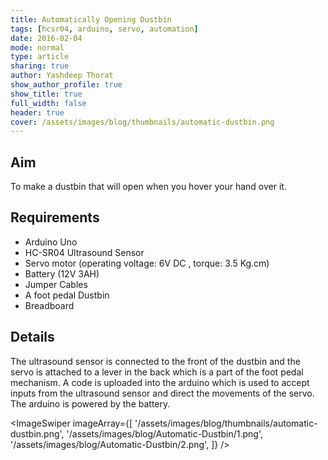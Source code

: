 ```yaml
---
title: Automatically Opening Dustbin
tags: [hcsr04, arduino, servo, automation]
date: 2016-02-04
mode: normal
type: article
sharing: true
author: Yashdeep Thorat
show_author_profile: true
show_title: true
full_width: false
header: true
cover: /assets/images/blog/thumbnails/automatic-dustbin.png
---
```


## Aim

To make a dustbin that will open when you hover your hand over it.

## Requirements

- Arduino Uno
- HC-SR04 Ultrasound Sensor
- Servo motor (operating voltage: 6V DC , torque: 3.5 Kg.cm)
- Battery (12V 3AH)
- Jumper Cables
- A foot pedal Dustbin
- Breadboard

## Details

The ultrasound sensor is connected to the front of the dustbin and the servo is attached to a lever in the back which is a part of the foot pedal mechanism. A code is uploaded into the arduino which is used to accept inputs from the ultrasound sensor and direct the movements of the servo. The arduino is powered by the battery.

<ImageSwiper
  imageArray={[
    '/assets/images/blog/thumbnails/automatic-dustbin.png',
    '/assets/images/blog/Automatic-Dustbin/1.png',
    '/assets/images/blog/Automatic-Dustbin/2.png',
  ]}
/>

